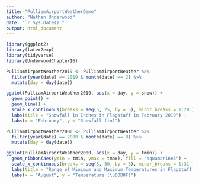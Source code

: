 ---
title: "PulliamAirportWeatherDemo"
author: "Nathan Underwood"
date: "`r Sys.Date()`"
output: html_document
---

```{r Initialization, warning = FALSE, message = FALSE}
library(ggplot2)
library(latex2exp)
library(tidyverse)
library(UnderwoodChapter16)
```


```{r Snowfall in Inches in Flagstaff in February 2019, message = FALSE}
PulliamAirportWeather2019 <- PulliamAirportWeather %>% 
  filter(year(date) == 2019 & month(date) == 2) %>% 
  mutate(day = day(date))

ggplot(PulliamAirportWeather2019, aes(x = day, y = snow)) +
  geom_point() +
  geom_line() +
  scale_x_continuous(breaks = seq(5, 25, by = 5), minor_breaks = 1:28 ) +
  labs(title = "Snowfall in Inches in Flagstaff in February 2019") +
  labs(x = "February", y = "Snowfall (in)")
```

```{r Range of Minimum and Maximum Temperatures in Flagstaff During August 2000, message = FALSE}
PulliamAirportWeather2000 <- PulliamAirportWeather %>% 
  filter(year(date) == 2000 & month(date) == 8) %>% 
  mutate(day = day(date))

ggplot(PulliamAirportWeather2000, aes(x = day, y = tmin)) +
  geom_ribbon(aes(ymin = tmin, ymax = tmax), fill = "aquamarine3") +
  scale_x_continuous(breaks = seq(5, 30, by = 5), minor_breaks = 1:31 ) +
  labs(title = "Range of Minimum and Maximum Temperatures in Flagstaff During August 2000") +
  labs(x = "August", y = "Temperature (\u00B0F)")
```
